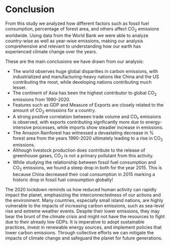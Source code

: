 # Conclusion

From this study we analyzed how different factors such as fossil fuel consumption, percentage of forest area, and others affect CO<sub>2</sub> emissions worldwide. Using data from the World Bank we were able to analyze country-wise as well as year-wise emissions, making our analysis comprehensive and relevant to understanding how our earth has experienced climate change over the years.

These are the main conclusions we have drawn from our analysis:

- The world observes huge global disparities in carbon emissions, with industrialized and manufacturing-heavy nations like China and the US contributing the most, while developing nations contributing much lesser.
- The continent of Asia has been the highest contributor to global CO<sub>2</sub> emissions from 1990-2020.
- Features such as GDP and Measure of Exports are closely related to the amount of CO<sub>2</sub> emissions for a country.
- A strong positive correlation between trade volume and CO₂ emissions is observed, with exports contributing signficantly more due to energy-intensive processes, while imports show steadier increase in emissions.
- The Amazon Rainforest has witnessed a devastating decrease in % forest area from the years 1990-2020 ultimately leading to a rise in CO<sub>2</sub> emissions.
- Although livestock production does contribute to the release of greenhouse gases, CO<sub>2</sub> is not a primary pollutant from this activity.
- While studying the relationship between fossil fuel consumption and CO<sub>2</sub> emissions, we found a steep drop in both for the year 2015. This is because China decreased their coal consumption in 2015 marking a historic drop in fossil fuel consumption globally!


The 2020 lockdown reminds us how reduced human activity can rapidly impact the planet, emphasizing the interconnectedness of our actions and the environment. Many countries, especially small island nations, are highly vulnerable to the impacts of increasing carbon emissions, such as sea-level rise and extreme weather events. Despite their lower emissions, they may bear the brunt of the climate crisis and might not have the resources to fight due to their already low GDPs. It is imperative to adopt sustainable practices, invest in renewable energy sources, and implement policies that lower carbon emissions. Through collective efforts we can mitigate the impacts of climate change and safeguard the planet for future generations.
